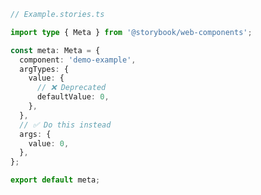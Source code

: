 ```ts
// Example.stories.ts

import type { Meta } from '@storybook/web-components';

const meta: Meta = {
  component: 'demo-example',
  argTypes: {
    value: {
      // ❌ Deprecated
      defaultValue: 0,
    },
  },
  // ✅ Do this instead
  args: {
    value: 0,
  },
};

export default meta;
```
